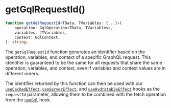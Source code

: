 
<Meta
    title="Packages / Data / Exports / getGqlRequestId()"
/>

# getGqlRequestId()

```ts
function getGqlRequestId<TData, TVariables: {...}>(
    operation: GqlOperation<TData, TVariables>,
    variables: ?TVariables,
    context: GqlContext,
): string;
```

The `getGqlRequestId` function generates an identifier based on the operation, variables, and context of a specific GraphQL request. This identifier is guaranteed to be the same for all requests that share the same operation, variables, and context, even if variables and context values are in different orders.

The identifier returned by this function can then be used with our <a href="./?path=/docs/packages-data-exports-usecachedeffect--docs">`useCachedEffect`</a>, <a href="./?path=/docs/packages-data-exports-useservereffect--docs">`useServerEffect`</a>, and <a href="./?path=/docs/packages-data-exports-usehydratableeffect--docs">`useHydratableEffect`</a> hooks as the `requestId` parameter, allowing them to be combined with the fetch operation from the <a href="./?path=/docs/packages-data-exports-usegql--docs">`useGql`</a> hook.
